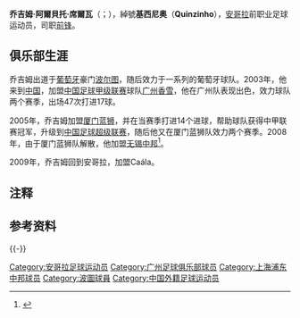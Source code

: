 {{Football player infobox 
| playername     = 乔吉姆<br />Joaquim
| image          = 
| fullname       = Joaquim Alberto Silva
| height         =  {{height|m=1.83}}
| birth_date     = {{birth date|df=yes|1974|03|04}} 
| death_date     = {{death date and age|df=yes|2019|04|15|1974|3|4}} 
| cityofbirth    = [[罗安达|罗安达]] 
| countryofbirth = {{ANG}}
| cityofdeath    = [[希拉自由鎮|希拉自由鎮]]
| countryofdeath = {{POR}}
| currentclub    = Caála
| clubnumber     = 
| position       = [[前锋_(足球)|前锋]]
| youthyears     = 
| youthclubs     = 
| years          = 1995–1999<br>1997<br>1997–1998<br>1999<br>2000<br>2000–2001<br>2001–2002<br>2002<br>2003–2004<br>2004–2007<br>2008<br>2009
| clubs = [[波尔图足球俱乐部|波尔图]] <br> →[[利亞拿體育會|雷利亚体育]] <br> →[[里奧艾維足球俱樂部|里奥艾维]] <br> [[巴列卡诺足球俱乐部|巴列卡诺]] <br> [[法鲁人体育俱乐部|法鲁人]] <br> [[艾維斯體育會|艾维斯]] <br> {{link-en|阿尔弗卡|F.C. Alverca}} <br> [[埃斯托里爾足球俱樂部|伊斯托里尔]] <br> [[广州足球俱乐部|广州日之泉]]  <br> [[厦门蓝狮|厦门蓝狮]]<br> [[上海浦东中邦足球俱乐部|无锡中邦]] <br> Caála
| caps(goals) = 21 {{0}}(6)<br />18 {{0}}(3)<br />18 {{0}}(3)<br />{{0}}1 {{0}}(0)<br />{{0}}6 {{0}}(1)<br />24 {{0}}(5)<br />31 {{0}}(5)<br /><br />47 (17)<br />61 (20)
| nationalyears = 1995–2001
| nationalteam = [[安哥拉国家足球队|安哥拉]]
| nationalcaps(goals) = 11 {{0}}(2)
| pcupdate = 2010年12月30日
| ntupdate = 2009年12月30日
}}

'''乔吉姆·阿爾貝托·席爾瓦'''（{{lang-pt|'''Joaquim Alberto Silva'''}}{{NoteTag|“Joaquim”按[[世界人名翻译大辞典|世界人名翻译大辞典]]译为“若阿金”。}}；{{bd|1974年|3月4日|2019年|4月15日||catIdx=Joaquim }}），綽號'''基西尼奥'''（'''Quinzinho'''），[[安哥拉|安哥拉]]前职业足球运动员，司职[[前锋_(足球)|前锋]]。

== 俱乐部生涯 ==
乔吉姆出道于[[葡萄牙|葡萄牙]]豪门[[波尔图足球俱乐部|波尔图]]，随后效力于一系列的葡萄牙球队。2003年，他来到[[中国|中国]]，加盟[[中国足球甲级联赛|中国足球甲级联赛]]球队[[广州足球俱乐部|广州香雪]]，他在广州队表现出色，效力球队两个赛季，出场47次打进17球。

2005年，乔吉姆加盟[[厦门蓝狮|厦门蓝狮]]，并在当赛季打进14个进球，帮助球队获得中甲联赛冠军，升级到[[中国足球超级联赛|中国足球超级联赛]]，随后他又在厦门蓝狮队效力两个赛季。2008年，由于厦门蓝狮队解散，他加盟[[上海浦东中邦足球俱乐部|无锡中邦]]<ref>{{Cite web |url=http://sports.163.com/08/0925/18/4MN44L550005227R.html |title=乔吉姆 中邦大腕期待雄起 |access-date=2010-01-31 |archive-url=https://web.archive.org/web/20190221103052/http://sports.163.com/08/0925/18/4MN44L550005227R.html |archive-date=2019-02-21 |dead-url=yes }}</ref>。

2009年，乔吉姆回到安哥拉，加盟Caála。

== 注释 ==
{{NoteFoot}}

== 参考资料 ==
{{Reflist}}

{{-}}
{{2003年广州香雪名单}}
{{2004年广州日之泉名单}}

{{Authority control}}

{{DEFAULTSORT:Quinzinho}}
[[Category:安哥拉足球运动员|Category:安哥拉足球运动员]]
[[Category:广州足球俱乐部球员|Category:广州足球俱乐部球员]]
[[Category:上海浦东中邦球员|Category:上海浦东中邦球员]]
[[Category:波圖球員|Category:波圖球員]]
[[Category:中国外籍足球运动员|Category:中国外籍足球运动员]]